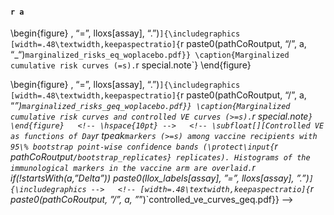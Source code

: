#### `r a`

<!-- comments cannot be nested inside latex begin and end -->


\begin{figure}
\center
  \subfloat[][Marginalized cumulative incidence rate curves for trichotomized Day `r tpeak` markers among vaccine recipients. The gray line is the overall cumulative incidence rate curve in the placebo arm.]{\includegraphics
  [width=.48\textwidth,keepaspectratio]{`r paste0(pathCoRoutput, "/", a, "_")`marginalized_risks_cat.pdf}}
  \hspace{10pt}
  \subfloat[][Marginalized cumulative risk as functions of Day `r tpeak` markers (=s) among vaccine recipients with 95\% bootstrap point-wise confidence bands (\protect\input{`r pathCoRoutput`/bootstrap_replicates} replicates). The horizontal lines indicate the overall cumulative risk of the placebo and vaccine arms by Day \protect\input{`r pathCoRoutput`/timepoints_cum_risk} and its 95\% point-wise confidence interval. Histograms of the immunological markers in the vaccine arm are overlaid. `r if(!startsWith(a,"Delta")) paste0(llox_labels[assay], "=", lloxs[assay], ".")`]{\includegraphics
  [width=.48\textwidth,keepaspectratio]{`r paste0(pathCoRoutput, "/", a, "_")`marginalized_risks_eq_woplacebo.pdf}}
\caption{Marginalized cumulative risk curves (=s). `r special.note`}
\end{figure}
\clearpage


<!-- \begin{figure} -->
<!-- \center -->
<!--   \subfloat[][Controlled VE as functions of Day `r tpeak` markers (=s) among vaccine recipients with 95\% bootstrap point-wise confidence bands (\protect\input{`r pathCoRoutput`/bootstrap_replicates} replicates). Histograms of the immunological markers in the vaccine arm are overlaid. `r if(!startsWith(a,"Delta")) paste0(llox_labels[assay], "=", lloxs[assay], ".")`]{\includegraphics -->
<!--   [width=.48\textwidth,keepaspectratio]{`r paste0(pathCoRoutput, "/", a, "_")`controlled_ve_curves_eq_manus}} -->
<!--   \hspace{10pt} -->
<!--   \subfloat[][Controlled VE as functions of Day `r tpeak` markers (=s) among vaccine recipients with 95\% bootstrap point-wise confidence bands (\protect\input{`r pathCoRoutput`/bootstrap_replicates} replicates). Histograms of the immunological markers in the vaccine arm are overlaid. `r if(!startsWith(a,"Delta")) paste0(llox_labels[assay], "=", lloxs[assay], ".")`]{\includegraphics -->
<!--   [width=.48\textwidth,keepaspectratio]{`r paste0(pathCoRoutput, "/", a, "_")`controlled_ve_curves4}} -->
<!-- \caption{Controlled VE curves (=s). `r special.note`} -->
<!-- \end{figure} -->
<!-- \clearpage -->



  <!-- \subfloat[][Controlled VE curves (=s) with sensitivity analysis as functions of Day `r tpeak` markers (=s) among vaccine recipients with 95\% bootstrap point-wise confidence bands (\protect\input{`r pathCoRoutput`/bootstrap_replicates} replicates). Histograms of the immunological markers in the vaccine arm are overlaid. `r if(!startsWith(a,"Delta")) paste0(llox_labels[assay], "=", lloxs[assay], ".")` ]{\includegraphics -->
  <!-- [width=.48\textwidth,keepaspectratio]{`r paste0(pathCoRoutput, "/", a, "_")`controlled_ve_curves_eq}} -->
  <!-- \hspace{10pt} -->
\begin{figure}
\center
  \subfloat[][log(-log) of marginalized cumulative incidence rate curves for trichotomized Day `r tpeak` markers among vaccine recipients. ]{\includegraphics
  [width=.48\textwidth,keepaspectratio]{`r paste0(pathCoRoutput, "/", a, "_")`marginalized_risks_cat_logclog}}
\caption{More plots. `r special.note`}
\end{figure}
\clearpage


\begin{figure}
\center
  \subfloat[][Marginalized cumulative risk as functions of Day `r tpeak` markers above a threshold ($\geq s$) among vaccine recipients with 95\% bootstrap point-wise confidence bands (at least 5 cases are required, \protect\input{`r pathCoRoutput`/bootstrap_replicates} replicates). The horizontal lines indicate the overall cumulative risk of the vaccine arm by Day \protect\input{`r pathCoRoutput`/timepoints_cum_risk} and its 95\% point-wise confidence interval. Histograms of the immunological markers in the vaccine arm are overlaid. `r if(!startsWith(a,"Delta")) paste0(llox_labels[assay], "=", lloxs[assay], ".")`]{\includegraphics
  [width=.48\textwidth,keepaspectratio]{`r paste0(pathCoRoutput, "/", a, "_")`marginalized_risks_geq_woplacebo.pdf}}
\caption{Marginalized cumulative risk curves and controlled VE curves (>=s). `r special.note`}
\end{figure}
  <!-- \hspace{10pt} -->
  <!-- \subfloat[][Controlled VE as functions of Day `r tpeak` markers (>=s) among vaccine recipients with 95\% bootstrap point-wise confidence bands (\protect\input{`r pathCoRoutput`/bootstrap_replicates} replicates). Histograms of the immunological markers in the vaccine arm are overlaid. `r if(!startsWith(a,"Delta")) paste0(llox_labels[assay], "=", lloxs[assay], ".")`]{\includegraphics -->
  <!-- [width=.48\textwidth,keepaspectratio]{`r paste0(pathCoRoutput, "/", a, "_")`controlled_ve_curves_geq.pdf}} -->






\clearpage
\setlength{\tabcolsep}{.5ex}
\small
\input{`r paste0(pathCoRoutput, "/", a, "_")`marginalized_risks_eq}


<!-- \newif\ifshowsen -->
<!-- \showsen`r ifelse(study_name=="HVTN705" & a!="IgG340mdw_V1V2", 'false', 'true')` -->
<!-- \ifshowsen -->
<!-- \newif\ifshowsen -->
<!-- \showsen`r ifelse(study_name=="HVTN705" & a!="IgG340mdw_V1V2", 'false', 'true')` -->
<!-- \ifshowsen -->
<!-- \clearpage -->
<!-- \setlength{\tabcolsep}{.5ex} -->
<!-- \input{`r paste0(pathCoRoutput, "/", a, "_")`controlled_ve_sens_eq} -->
<!-- \fi -->

\clearpage
